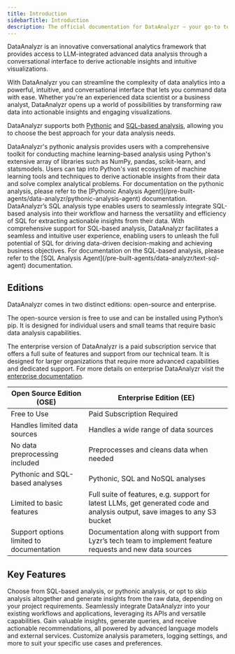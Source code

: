 ```yaml
---
title: Introduction
sidebarTitle: Introduction
description: The official documentation for DataAnalyzr – your go-to tool for seamless and comprehensive data analysis
---
```


DataAnalyzr is an innovative conversational analytics framework that provides access to LLM-integrated advanced data analysis through a conversational interface to derive actionable insights and intuitive visualizations.

With DataAnalyzr you can streamline the complexity of data analytics into a powerful, intuitive, and conversational interface that lets you command data with ease.
Whether you're an experienced data scientist or a business analyst, DataAnalyzr opens up a world of possibilities by transforming raw data into actionable insights and engaging visualizations.

DataAnalyzr supports both [Pythonic](/pre-built-agents/data-analyzr/pythonic-analysis-agent) and [SQL-based analysis](/pre-built-agents/data-analyzr/text-sql-agent), allowing you to choose the best approach for your data analysis needs.

<AccordionGroup>
  <Accordion title="Pythonic Data Analysis">
    DataAnalyzr's pythonic analysis provides users with a comprehensive toolkit for conducting machine learning-based analysis using Python's extensive array of libraries such as NumPy, pandas, scikit-learn, and statsmodels.
    Users can tap into Python's vast ecosystem of machine learning tools and techniques to derive actionable insights from their data and solve complex analytical problems.
    <Info>For documentation on the pythonic analysis, please refer to the [Pythonic Analysis Agent](/pre-built-agents/data-analyzr/pythonic-analysis-agent) documentation.</Info>
  </Accordion>

  <Accordion title="Text to SQL Analysis">
    DataAnalyzr’s SQL analysis type enables users to seamlessly integrate SQL-based analysis into their workflow and harness the versatility and efficiency of SQL for extracting actionable insights from their data.
    With comprehensive support for SQL-based analysis, DataAnalyzr facilitates a seamless and intuitive user experience, enabling users to unleash the full potential of SQL for driving data-driven decision-making and achieving business objectives.
    <Info>For documentation on the SQL-based analysis, please refer to the [SQL Analysis Agent](/pre-built-agents/data-analyzr/text-sql-agent) documentation.</Info>
  </Accordion>
</AccordionGroup>

## Editions

DataAnalyzr comes in two distinct editions: open-source and enterprise.

The open-source version is free to use and can be installed using Python’s pip.
It is designed for individual users and small teams that require basic data analysis capabilities.

The enterprise version of DataAnalyzr is a paid subscription service that offers a full suite of features and support from our technical team.
It is designed for larger organizations that require more advanced capabilities and dedicated support.
For more details on enterprise DataAnalyzr visit the [enterprise documentation](/enterprise/data-analyzr/introduction).

| Open Source Edition (OSE)                | Enterprise Edition (EE)                                                                                                          |
|------------------------------------------|----------------------------------------------------------------------------------------------------------------------------------|
| Free to Use                              | Paid Subscription Required                                                                                                       |
| Handles limited data sources             | Handles a wide range of data sources                                                                                             |
| No data preprocessing included           | Preprocesses and cleans data when needed                                                                                         |
| Pythonic and SQL-based analyses          | Pythonic, SQL and NoSQL analyses                                                                                                 |
| Limited to basic features                | Full suite of features, e.g. support for latest LLMs, get generated code and analysis output, save images to any S3 bucket       |
| Support options limited to documentation | Documentation along with support from Lyzr’s tech team to implement feature requests and new data sources                        |

## Key Features

<CardGroup cols={2}>
    <Card title="Versatile Analysis" icon="square-1">
        Choose from SQL-based analysis, or pythonic analysis, or opt to skip analysis altogether and generate insights from the raw data, depending on your project requirements.
    </Card>
    <Card title="Powerful Integration" icon="square-2">
        Seamlessly integrate DataAnalyzr into your existing workflows and applications, leveraging its APIs and versatile capabilities.
    </Card>
    <Card title="Insightful Outputs" icon="square-3">
        Gain valuable insights, generate queries, and receive actionable recommendations, all powered by advanced language models and external services.
    </Card>
    <Card title="Flexible Configuration" icon="square-4">
        Customize analysis parameters, logging settings, and more to suit your specific use cases and preferences.
    </Card>
</CardGroup>